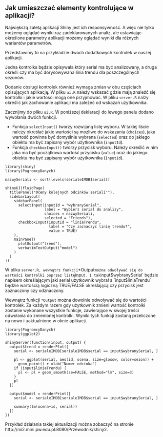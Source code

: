 ## Jak umieszczać elementy kontrolujące w aplikacji?

Największą zaletą aplikacji Shiny jest ich responsywność. A więc nie tylko możemy oglądać wyniki raz zadeklarowanych analiz, ale ustawiając określone parametry aplikacji możemy oglądać wyniki dla różnych wariantów parametrów.

Przedstawimy to na przykładzie dwóch dodatkowych kontrolek w naszej aplikacji. 

Jedna kontrolka będzie opisywała który serial ma być analizowany, a druga określi czy ma być dorysowywana linia trendu dla poszczególnych sezonów.

Dodanie obsługi kontrolek również wymaga zmian w obu częściach opisujących aplikację. W pliku `ui.R` należy wskazać gdzie mają znaleźć się kontrolki i jakie wartości mogą one przyjmować. W pliku `server.R` nalży określić jak zachowanie aplikacji ma zależeć od wskazań użytkownika.


Zacznijmy do pliku `ui.R`. W poniższej deklaracji do lewego panelu dodano wywołania dwóch funkcji. 

* Funkcja `selectInput()` tworzy rozwijaną listę wyboru. W takiej liście należy określać jakie wartości są możliwe do wskazania (`choices`), jaka wartość powinna być domyślnie wybrana (`selected`) oraz do jakiego obiektu ma być zapisany wybór użytkownika (`inputId`).
* Funkcja `checkboxInput()` tworzy przycisk wyboru. Należy określić w nim jaka ma być początkowa wartość przycisku (`value`) oraz do jakiego obiektu ma być zapisany wybór użytkownika (`inputId`).

```
library(shiny)
library(PogromcyDanych)

nazwySeriali <- sort(levels(serialeIMDB$serial))

shinyUI(fluidPage(
  titlePanel("Oceny kolejnych odcinków seriali'"),
  sidebarLayout(
    sidebarPanel(
      selectInput(inputId = "wybranySerial", 
                  label = "Wybierz serial do analizy",
                  choices = nazwySeriali,
                  selected = "Friends"),
      checkboxInput(inputId = "liniaTrendu",
                    label = "Czy zaznaczyć linię trendu?",
                    value = TRUE)
    ),
    mainPanel(
      plotOutput("trend"),
      verbatimTextOutput("model")
    )
  )
))
```

W pliku `server.R, wewnątrz funkcji `*Output` można odwoływać się do wartości kontrolki poprzez listę `input`. I tak `input$wybranySerial` będzie napisem określającym jaki serial użytkownik wybrał a `input$liniaTrendu` będzie wartością logiczną TRUE/FALSE określającą czy przycisk jest zaznaczony czy odznaczony.

Wewnątrz funkcji `*Output` można dowolnie odwoływać się do wartości kontrolek. Za każdym razem gdy użytkownik zmieni wartość kontrolki zostanie wykonane wszystkie funkcje, zawierające w swojej treści odwołania do zmienionej kontrolki. Wyniki tych funkcji zostaną przeliczone na nowo i uaktualnione w oknie aplikacji.

```
library(PogromcyDanych)
library(ggplot2)

shinyServer(function(input, output) {
  output$trend = renderPlot({
    serial <- serialeIMDB[serialeIMDB$serial == input$wybranySerial, ]
    
    pl <- ggplot(serial, aes(id, ocena, size=glosow, color=sezon)) +
      geom_point() + xlab("Numer odcinka")
    if (input$liniaTrendu) {
      pl <- pl + geom_smooth(se=FALSE, method="lm", size=3)
    }
    pl
  })
  
  output$model = renderPrint({
    serial <- serialeIMDB[serialeIMDB$serial == input$wybranySerial, ]
    
    summary(lm(ocena~id, serial))
  })
})
```

Przykład działania takiej aktualizacji można zobaczyć na stronie http://mi2.mini.pw.edu.pl:8080/Przewodnik/shiny2.

